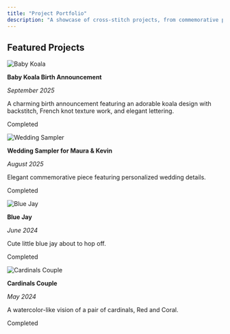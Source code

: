 ```yaml
---
title: "Project Portfolio"
description: "A showcase of cross-stitch projects, from commemorative pieces to personal creations"
---
```


## Featured Projects

::: {.projects-grid}

::: {.project-card}
[](projects/baby-koala.qmd)
![Baby Koala](images/baby-koala-updated.jpg){.project-card-image}

::: {.project-card-content}
**Baby Koala Birth Announcement**

*September 2025*

A charming birth announcement featuring an adorable koala design with backstitch, French knot texture work, and elegant lettering.

<span class="project-status status-completed">Completed</span>
:::
:::

::: {.project-card}
[](projects/wedding-sampler-maura-kevin.qmd)
![Wedding Sampler](images/wedding-announcement-mk.jpg){.project-card-image}

::: {.project-card-content}
**Wedding Sampler for Maura & Kevin**

*August 2025*

Elegant commemorative piece featuring personalized wedding details.

<span class="project-status status-completed">Completed</span>
:::
:::

::: {.project-card}
[](projects/blue-jay.qmd)
![Blue Jay](images/blue-jay.jpeg){.project-card-image}

::: {.project-card-content}
**Blue Jay**

*June 2024*

Cute little blue jay about to hop off.

<span class="project-status status-completed">Completed</span>
:::
:::

::: {.project-card}
[](projects/cardinals-couple.qmd)
![Cardinals Couple](images/cardinals-couple.jpg){.project-card-image}

::: {.project-card-content}
**Cardinals Couple**

*May 2024*

A watercolor-like vision of a pair of cardinals, Red and Coral.

<span class="project-status status-completed">Completed</span>
:::
:::

:::